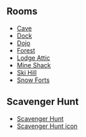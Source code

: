 
==Rooms==
*[[Media:EasterEggHunt2011Cave.swf|Cave]]
*[[Media:EarthDay2011Dock.swf|Dock]]
*[[Media:EasterEggHunt2011Dojo.swf|Dojo]]
*[[Media:EarthDay2011Forest.swf|Forest]]
*[[Media:EasterEggHunt2011Attic.swf|Lodge Attic]]
*[[Media:EasterEggHunt2011Shack.swf|Mine Shack]]
*[[Media:EasterEggHunt2011Mtn.swf|Ski Hill]]
*[[Media:EarthDay2011Forts.swf|Snow Forts]]

==Scavenger Hunt==
*[[Media:EasterEggHunt2011Scavenger hunt.swf|Scavenger Hunt]]
*[[Media:EasterEggHunt2011Scavenger hunt icon.swf|Scavenger Hunt icon]]